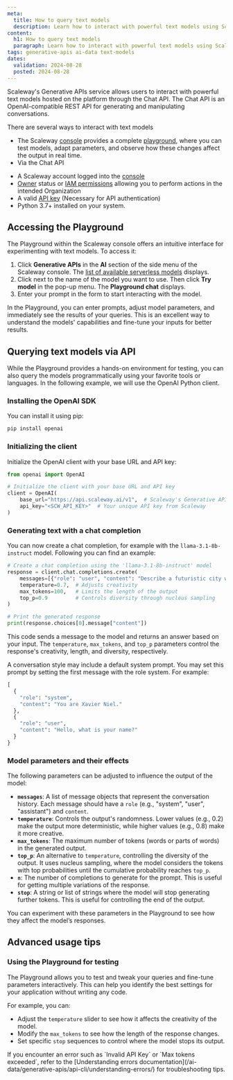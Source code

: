 ```yaml
---
meta:
  title: How to query text models
  description: Learn how to interact with powerful text models using Scaleway's Generative APIs service.
content:
  h1: How to query text models
  paragraph: Learn how to interact with powerful text models using Scaleway's Generative APIs service.
tags: generative-apis ai-data text-models
dates:
  validation: 2024-08-28
  posted: 2024-08-28
---
```


Scaleway's Generative APIs service allows users to interact with powerful text models hosted on the platform through the Chat API.
The Chat API is an OpenAI-compatible REST API for generating and manipulating conversations.

There are several ways to interact with text models
- The Scaleway [console](https://console.scaleway.com) provides a complete [playground](/ai-data/generative-apis/how-to/query-text-models/#accessing-the-playground), where you can test models, adapt parameters, and observe how these changes affect the output in real time.
- Via the Chat API 

<Macro id="requirements" />

- A Scaleway account logged into the [console](https://console.scaleway.com)
- [Owner](/identity-and-access-management/iam/concepts/#owner) status or [IAM permissions](/identity-and-access-management/iam/concepts/#permission) allowing you to perform actions in the intended Organization
- A valid [API key](/identity-and-access-management/iam/how-to/create-api-keys/) (Necessary for API authentication)
- Python 3.7+ installed on your system.

## Accessing the Playground

The Playground within the Scaleway console offers an intuitive interface for experimenting with text models. To access it:

1. Click **Generative APIs** in the **AI** section of the side menu of the Scaleway console. The [list of available serverless models](https://console.scaleway.com/generative-apis/) displays.
2. Click <Icon name="more" /> next to the name of the model you want to use. Then click **Try model** in the pop-up menu. The **Playground chat** displays.
3. Enter your prompt in the form to start interacting with the model.

In the Playground, you can enter prompts, adjust model parameters, and immediately see the results of your queries. This is an excellent way to understand the models' capabilities and fine-tune your inputs for better results.

## Querying text models via API

While the Playground provides a hands-on environment for testing, you can also query the models programmatically using your favorite tools or languages.
In the following example, we will use the OpenAI Python client.

### Installing the OpenAI SDK

You can install it using pip:

```bash
pip install openai
```

### Initializing the client

Initialize the OpenAI client with your base URL and API key:

```python
from openai import OpenAI

# Initialize the client with your base URL and API key
client = OpenAI(
    base_url="https://api.scaleway.ai/v1",  # Scaleway's Generative APIs service URL
    api_key="<SCW_API_KEY>"  # Your unique API key from Scaleway
)
```

### Generating text with a chat completion

You can now create a chat completion, for example with the `llama-3.1-8b-instruct` model. Following you can find an example:

```python
# Create a chat completion using the 'llama-3.1-8b-instruct' model
response = client.chat.completions.create(
    messages=[{"role": "user", "content": "Describe a futuristic city with advanced technology and green energy solutions."}],
    temperature=0.7,  # Adjusts creativity
    max_tokens=100,   # Limits the length of the output
    top_p=0.9         # Controls diversity through nucleus sampling
)

# Print the generated response
print(response.choices[0].message["content"])
```

This code sends a message to the model and returns an answer based on your input. The `temperature`, `max_tokens`, and `top_p` parameters control the response's creativity, length, and diversity, respectively.

A conversation style may include a default system prompt. You may set this prompt by setting the first message with the role system. For example:

```python
[
  {
  	"role": "system",
  	"content": "You are Xavier Niel."
  },
  {
  	"role": "user",
  	"content": "Hello, what is your name?"
  }
}
```

### Model parameters and their effects

The following parameters can be adjusted to influence the output of the model:

- **`messages`**: A list of message objects that represent the conversation history. Each message should have a `role` (e.g., "system", "user", "assistant") and `content`.
- **`temperature`**: Controls the output's randomness. Lower values (e.g., 0.2) make the output more deterministic, while higher values (e.g., 0.8) make it more creative.
- **`max_tokens`**: The maximum number of tokens (words or parts of words) in the generated output.
- **`top_p`**: An alternative to `temperature`, controlling the diversity of the output. It uses nucleus sampling, where the model considers the tokens with top probabilities until the cumulative probability reaches `top_p`.
- **`n`**: The number of completions to generate for the prompt. This is useful for getting multiple variations of the response.
- **`stop`**: A string or list of strings where the model will stop generating further tokens. This is useful for controlling the end of the output.

<Message type="tip">
 You can experiment with these parameters in the Playground to see how they affect the model’s responses.
</Message>

## Advanced usage tips

### Using the Playground for testing

The Playground allows you to test and tweak your queries and fine-tune parameters interactively. This can help you identify the best settings for your application without writing any code.

For example, you can:

- Adjust the `temperature` slider to see how it affects the creativity of the model.
- Modify the `max_tokens` to see how the length of the response changes.
- Set specific `stop` sequences to control where the model stops its output.

<Message type="note">
 If you encounter an error such as `Invalid API Key` or `Max tokens exceeded`, refer to the [Understanding errors documentation](/ai-data/generative-apis/api-cli/understanding-errors/) for troubleshooting tips.
</Message>